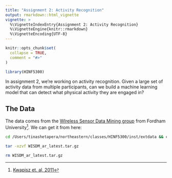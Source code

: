 ```yaml
---
title: "Assignment 2: Activity Recognition"
output: rmarkdown::html_vignette
vignette: >
  %\VignetteIndexEntry{Assignment 2: Activity Recognition}
  %\VignetteEngine{knitr::rmarkdown}
  %\VignetteEncoding{UTF-8}
---
```


```r
knitr::opts_chunk$set(
  collapse = TRUE,
  comment = "#>"
)
```

```r
library(HINF5300)
```

In assignment 2, we're working on activity recognition. Given a large set of
activity data from multiple participants, can we build a machine learning model
that can detect what physical activity they are engaged in?

## The Data

The data comes from the [WIreless Sensor Data Mining group](https://www.cis.fordham.edu/wisdm/dataset.php)
from Fordham University^[[Kwapisz et. al, 2011](https://doi.org/10.1145/1964897.1964918)]. We can get it from here:

```sh
cd /Users/tinashetapera/northeastern/classes/HINF5300/inst/extdata && curl https://www.cis.fordham.edu/wisdm/includes/datasets/latest/WISDM_ar_latest.tar.gz -O -L

tar -xzvf WISDM_ar_latest.tar.gz

rm WISDM_ar_latest.tar.gz
```


